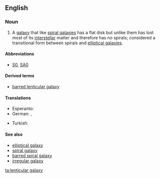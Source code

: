 ==English==

===Noun===
{{wikipedia}}
{{en-noun|head=[[lenticular]] [[galaxy]]|lenticular galaxies}}

# {{context|galaxy|lang=en}} A [[galaxy]] that like [[spiral galaxy|spiral galaxies]] has a flat disk but unlike them has lost most of its [[interstellar]] matter and therefore has no spirals; considered a transitional form between spirals and [[elliptical galaxy|elliptical galaxies]].

====Abbreviations====
* [[S0]], [[SA0]]

====Derived terms====
* [[barred lenticular galaxy]]

====Translations====
{{trans-top|galaxy that has flat disk but has lost most of its interstellar matter}}
* Esperanto: {{t-|eo|lensosimila galaksio}}
* German: {{t-|de|lentikuläre Galaxie|f}}, {{t-|de|linsenförmige Galaxie|f}}
{{trans-mid}}
* Turkish: {{t-|tr|merceksi galaksi}}
{{trans-bottom}}

====See also====
* [[elliptical galaxy]]
* [[spiral galaxy]]
* [[barred spiral galaxy]]
* [[irregular galaxy]]

[[ta:lenticular galaxy]]
